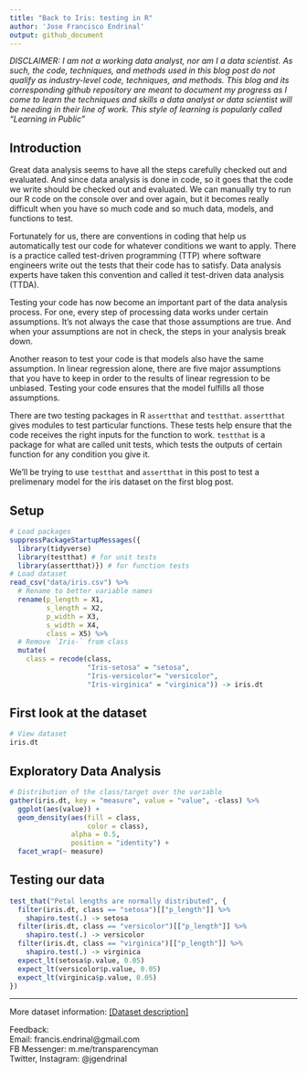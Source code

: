 ```yaml
---
title: "Back to Iris: testing in R"
author: 'Jose Francisco Endrinal'
output: github_document
---
```


*DISCLAIMER: I am not a working data analyst, nor am I a data scientist. As such, the code, techniques, and methods used in this blog post do not qualify as industry-level code, techniques, and methods. This blog and its corresponding github repository are meant to document my progress as I come to learn the techniques and skills a data analyst or data scientist will be needing in their line of work. This style of learning is popularly called "Learning in Public"*  

## Introduction

Great data analysis seems to have all the steps carefully checked out and evaluated. And since data analysis is done in code, so it goes that the code we write should be checked out and evaluated. We can manually try to run our R code on the console over and over again, but it becomes really difficult when you have so much code and so much data, models, and functions to test.  

Fortunately for us, there are conventions in coding that help us automatically test our code for whatever conditions we want to apply. There is a practice called test-driven programming (TTP) where software engineers write out the tests that their code has to satisfy. Data analysis experts have taken this convention and called it test-driven data analysis (TTDA).   

Testing your code has now become an important part of the data analysis process. For one, every step of processing data works under certain assumptions. It's not always the case that those assumptions are true. And when your assumptions are not in check, the steps in your analysis break down.  

Another reason to test your code is that models also have the same assumption. In linear regression alone, there are five major assumptions that you have to keep in order to the results of linear regression to be unbiased. Testing your code ensures that the model fulfills all those assumptions.  

There are two testing packages in R `assertthat` and `testthat`. `assertthat` gives modules to test particular functions. These tests help ensure that the code receives the right inputs for the function to work. `testthat` is a package for what are called unit tests, which tests the outputs of certain function for any condition you give it.  

We'll be trying to use `testthat` and `assertthat` in this post to test a prelimenary model for the iris dataset on the first blog post.  

## Setup

```r
# Load packages
suppressPackageStartupMessages({
  library(tidyverse)
  library(testthat) # for unit tests
  library(assertthat)}) # for function tests
# Load dataset
read_csv("data/iris.csv") %>% 
  # Rename to better variable names
  rename(p_length = X1, 
         s_length = X2, 
         p_width = X3, 
         s_width = X4, 
         class = X5) %>% 
  # Remove `Iris-` from class
  mutate(
    class = recode(class, 
                   "Iris-setosa" = "setosa", 
                   "Iris-versicolor"= "versicolor", 
                   "Iris-virginica" = "virginica")) -> iris.dt
```

## First look at the dataset

```r
# View dataset
iris.dt
```


## Exploratory Data Analysis

```r
# Distribution of the class/target over the variable
gather(iris.dt, key = "measure", value = "value", -class) %>% 
  ggplot(aes(value)) + 
  geom_density(aes(fill = class, 
                   color = class), 
               alpha = 0.5, 
               position = "identity") + 
  facet_wrap(~ measure)
```

## Testing our data

```r
test_that("Petal lengths are normally distributed", {
  filter(iris.dt, class == "setosa")[["p_length"]] %>% 
    shapiro.test(.) -> setosa
  filter(iris.dt, class == "versicolor")[["p_length"]] %>% 
    shapiro.test(.) -> versicolor
  filter(iris.dt, class == "virginica")[["p_length"]] %>% 
    shapiro.test(.) -> virginica
  expect_lt(setosa$p.value, 0.05)
  expect_lt(versicolor$p.value, 0.05)
  expect_lt(virginica$p.value, 0.05)
})
```



***
More dataset information: [[Dataset description]](link to website)  

Feedback:  
Email: francis.endrinal@gmail.com  
FB Messenger: m.me/transparencyman  
Twitter, Instagram: @jgendrinal
